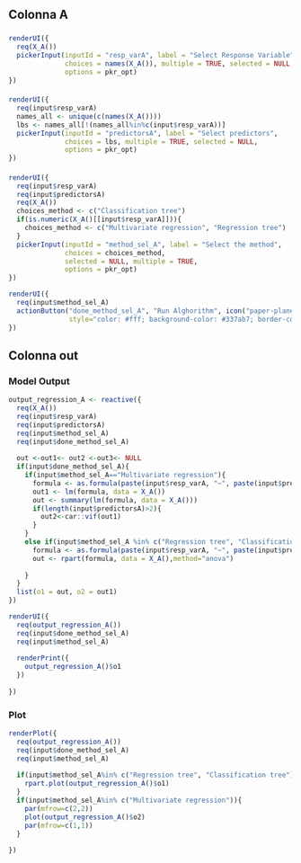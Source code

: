 Colonna A {.sidebar}
-----------------------------------------------------------------------
### 

#### 
```r
renderUI({
  req(X_A())
  pickerInput(inputId = "resp_varA", label = "Select Response Variable", 
              choices = names(X_A()), multiple = TRUE, selected = NULL,
              options = pkr_opt)
})
```
#### 
```r
renderUI({
  req(input$resp_varA)
  names_all <- unique(c(names(X_A())))
  lbs <- names_all[!(names_all%in%c(input$resp_varA))]
  pickerInput(inputId = "predictorsA", label = "Select predictors", 
              choices = lbs, multiple = TRUE, selected = NULL,
              options = pkr_opt)
})
```
#### 
```r
renderUI({
  req(input$resp_varA)
  req(input$predictorsA)
  req(X_A())
  choices_method <- c("Classification tree")
  if(is.numeric(X_A()[[input$resp_varA]])){
    choices_method <- c("Multivariate regression", "Regression tree")
  }
  pickerInput(inputId = "method_sel_A", label = "Select the method", 
              choices = choices_method, 
              selected = NULL, multiple = TRUE,
              options = pkr_opt)
})

renderUI({
  req(input$method_sel_A)
  actionButton("done_method_sel_A", "Run Alghorithm", icon("paper-plane"), 
               style="color: #fff; background-color: #337ab7; border-color: #2e6da4")
})

```

Colonna out {.tabset}
-----------------------------------------------------------------------
### Model Output

```r

output_regression_A <- reactive({
  req(X_A())
  req(input$resp_varA)
  req(input$predictorsA)
  req(input$method_sel_A)
  req(input$done_method_sel_A)
  
  out <-out1<- out2 <-out3<- NULL
  if(input$done_method_sel_A){
    if(input$method_sel_A=="Multivariate regression"){
      formula <- as.formula(paste(input$resp_varA, "~", paste(input$predictorsA, collapse = "+")))
      out1 <- lm(formula, data = X_A())
      out <- summary(lm(formula, data = X_A()))
      if(length(input$predictorsA)>2){
        out2<-car::vif(out1)
      }
    }
    else if(input$method_sel_A %in% c("Regression tree", "Classification tree")){
      formula <- as.formula(paste(input$resp_varA, "~", paste(input$predictorsA, collapse = "+")))
      out <- rpart(formula, data = X_A(),method="anova")
      
    }
  }
  list(o1 = out, o2 = out1)
})
```

```r
renderUI({
  req(output_regression_A())
  req(input$done_method_sel_A)
  req(input$method_sel_A)
  
  renderPrint({
    output_regression_A()$o1
  })
  
})

```



### Plot
```r
renderPlot({
  req(output_regression_A())
  req(input$done_method_sel_A)
  req(input$method_sel_A)
  
  if(input$method_sel_A%in% c("Regression tree", "Classification tree")){
    rpart.plot(output_regression_A()$o1)
  }
  if(input$method_sel_A%in% c("Multivariate regression")){
    par(mfrow=c(2,2))
    plot(output_regression_A()$o2)
    par(mfrow=c(1,1))
  }
  
})

```
